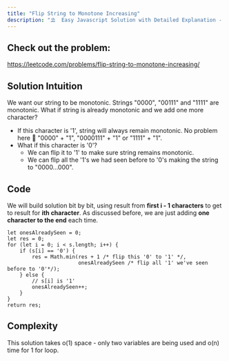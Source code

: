 ```yaml
---
title: "Flip String to Monotone Increasing"
description: "⛱  Easy Javascript Solution with Detailed Explanation - o(n) time, o(1) space 😎"
---
```


## Check out the problem:
https://leetcode.com/problems/flip-string-to-monotone-increasing/
## Solution Intuition
We want our string to be monotonic. 
Strings "0000", "00111" and "1111" are monotonic.
What if string is already monotonic and we add one more character?
* If this character is '1', string will always remain monotonic. No problem here 
🤗 "0000" + "1", "0000111" + "1" or "1111" + "1".
* What if this character is '0'? 
	* We can flip it to '1' to make sure string remains monotonic.
	* We can flip all the '1's  we had seen before to '0's making the string to "0000...000".
## Code
We will build solution bit by bit, using result from **first i - 1 characters** to get to result for **ith character**.  As discussed before, we are just adding **one character to the end** each time. 
```
let onesAlreadySeen = 0;
let res = 0;
for (let i = 0; i < s.length; i++) {
	if (s[i] == '0') {
		res = Math.min(res + 1 /* flip this '0' to '1' */,
					   onesAlreadySeen /* flip all '1' we've seen before to '0'*/);
	} else {
		// s[i] is '1'
		onesAlreadySeen++;
	}
}
return res;
```
## Complexity
This solution takes o(1) space - only two variables are being used and o(n) time for 1 for loop. 
